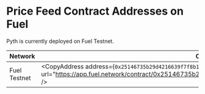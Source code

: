 
# Price Feed Contract Addresses on Fuel

Pyth is currently deployed on Fuel Testnet.

| Network      | Contract address                                                                                                                                                                                          |
| ------------ | --------------------------------------------------------------------------------------------------------------------------------------------------------------------------------------------------------- |
| Fuel Testnet | <CopyAddress address={`0x25146735b29d4216639f7f8b1d7b921ff87a1d3051de62d6cceaacabeb33b8e7`} url="https://app.fuel.network/contract/0x25146735b29d4216639f7f8b1d7b921ff87a1d3051de62d6cceaacabeb33b8e7" /> |
